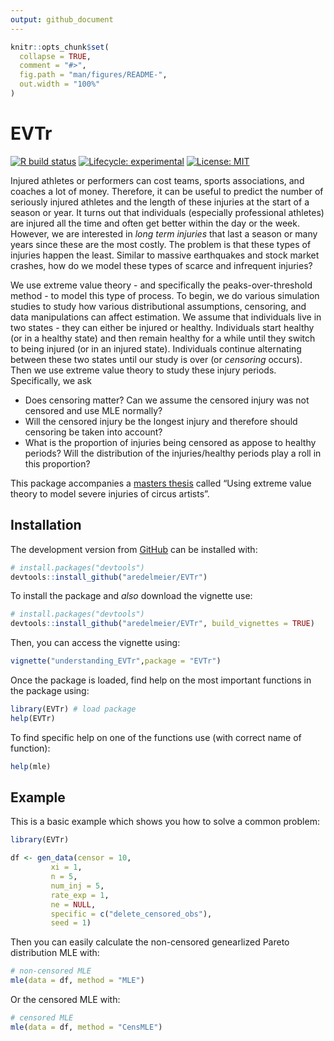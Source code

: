 ```yaml
---
output: github_document
---
```


<!-- README.md is generated from README.Rmd. Please edit that file -->

```r
knitr::opts_chunk$set(
  collapse = TRUE,
  comment = "#>",
  fig.path = "man/figures/README-",
  out.width = "100%"
)
```

# EVTr

<!-- badges: start -->
[![R build status](https://github.com/aredelmeier/EVTr/workflows/R/badge.svg)](https://github.com/aredelmeier/EVTr/actions?query=workflow%3AR-CMD-check)
[![Lifecycle: experimental](https://img.shields.io/badge/lifecycle-experimental-orange.svg)](https://www.tidyverse.org/lifecycle/#experimental)
[![License: MIT](https://img.shields.io/badge/License-MIT-yellow.svg)](https://opensource.org/licenses/MIT)
<!-- badges: end -->


Injured athletes or performers can cost teams, sports associations, and coaches a lot of money. Therefore, it can be useful to predict the number of seriously injured athletes and the length of these injuries at the start of a season or year. It turns out that individuals (especially professional athletes) are injured all the time and often get better within the day or the week. However, we are interested in *long term injuries* that last a season or many years since these are the most costly. The problem is that these types of injuries happen the least. Similar to massive earthquakes and stock market crashes, how do we model these types of scarce and infrequent injuries? 

We use extreme value theory - and specifically the peaks-over-threshold method - to model this type of process. To begin, we do various simulation studies to study how various distributional assumptions, censoring, and data manipulations can affect estimation. We assume that individuals live in two states - they can either be injured or healthy. Individuals start healthy (or in a healthy state) and then remain healthy for a while until they switch to being injured (or in an injured state). Individuals continue alternating between these two states until our study is over (or *censoring* occurs). Then we use extreme value theory to study these injury periods. Specifically, we ask

* Does censoring matter? Can we assume the censored injury was not censored and use MLE normally? 
* Will the censored injury be the longest injury and therefore should censoring be taken into account? 
* What is the proportion of injuries being censored as appose to healthy periods? Will the distribution of the injuries/healthy periods play a roll in this proportion?

This package accompanies a [masters thesis](https://escholarship.mcgill.ca/concern/theses/fn107132j) called "Using extreme value theory to model severe injuries of circus artists". 


## Installation

The development version from [GitHub](https://github.com/) can be installed with:

``` r
# install.packages("devtools")
devtools::install_github("aredelmeier/EVTr")
```

To install the package and _also_ download the vignette use:

``` r
# install.packages("devtools")
devtools::install_github("aredelmeier/EVTr", build_vignettes = TRUE)
```

Then, you can access the vignette using:
``` r
vignette("understanding_EVTr",package = "EVTr")
```

Once the package is loaded, find help on the most important functions in the package using:

``` r
library(EVTr) # load package
help(EVTr)
```

To find specific help on one of the functions use (with correct name of function):

``` r
help(mle)
```





## Example

This is a basic example which shows you how to solve a common problem:

```r
library(EVTr)

df <- gen_data(censor = 10,
         xi = 1,
         n = 5,
         num_inj = 5,
         rate_exp = 1,
         ne = NULL,
         specific = c("delete_censored_obs"),
         seed = 1)
```

Then you can easily calculate the non-censored genearlized Pareto distribution MLE with:

```r
# non-censored MLE
mle(data = df, method = "MLE")

```

Or the censored MLE with: 

```r
# censored MLE
mle(data = df, method = "CensMLE")

```


